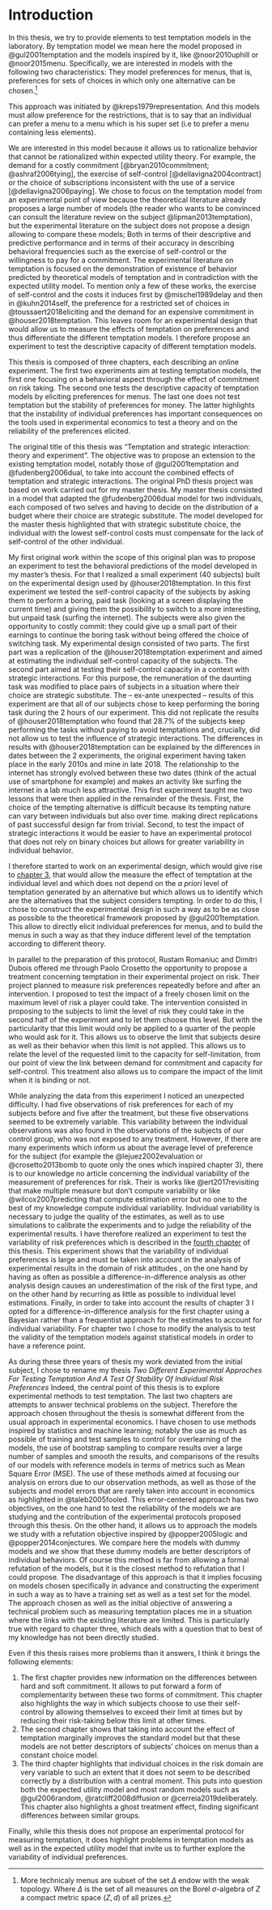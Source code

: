 # Introduction {#intro1}

In this thesis, we try to provide elements to test temptation models in the 
laboratory. 
By temptation model we mean here the model proposed in @gul2001temptation and 
the models inspired by it, like @noor2010uphill or @noor2015menu.
Specifically, we are interested in models with the following two characteristics: 
They model preferences for menus, that is, preferences for sets of choices in 
which only one alternative can be chosen.[^101]

[^101]: More technicaly menus are subset of the set $\Delta$ endow with the weak 
topology. 
Where $\Delta$ is the set of all measures on the Borel $\sigma$-algebra of $Z$ a 
compact metric space $(Z,d)$ of all prizes.

This approach was initiated by @kreps1979representation. 
And this models must allow preference for the restrictions, that is to say that 
an individual can prefer a menu to a menu which is his super set 
(i.e to prefer a menu containing less elements).

We are interested in this model because it allows us to rationalize behavior
that cannot be rationalized within expected utility theory. 
For example, the demand for a costly commitment [@bryan2010commitment; @ashraf2006tying], the exercise of self-control [@dellavigna2004contract] or the choice of subscriptions inconsistent with the use of a service [@dellavigna2006paying]. 
We chose to focus on the temptation model from an experimental point of view 
because the theoretical literature already proposes a large number of models 
(the reader who wants to be convinced can consult the literature review on the subject @lipman2013temptation), but the experimental literature on the subject does not propose a design allowing to compare these models;
Both in terms of their descriptive and predictive performance and in terms of their accuracy in describing behavioral frequencies such as the exercise of self-control or the willingness to pay for a commitment.
The experimental literature on temptation is focused on the demonstration of existence of 
behavior predicted by theoretical models of temptation and in contradiction with 
the expected utility model. 
To mention only a few of these works, the exercise of self-control and the costs 
it induces first by @mischel1989delay and then in @kuhn2014self, the preference for a 
restricted set of choices in @toussaert2018eliciting and the demand for an expensive 
commitment in @houser2018temptation. 
This leaves room for an experimental design that would allow us to measure the 
effects of temptation on preferences and thus differentiate the different 
temptation models.
I therefore propose an experiment to test the descriptive capacity of different 
temptation models.

This thesis is composed of three chapters, each describing an online experiment. 
The first two experiments aim at testing temptation models, the first one 
focusing on a behavioral aspect through the effect of commitment on risk taking. 
The second one tests the descriptive capacity of temptation models by eliciting 
preferences for menus. 
The last one does not test temptation but the stability of preferences for money. 
The latter highlights that the instability of individual preferences has 
important consequences on the tools used in experimental economics to test a 
theory and on the reliability of the preferences elicited.

The original title of this thesis was "Temptation and strategic interaction: 
theory and experiment". 
The objective was to propose an extension to the existing temptation model, 
notably those of @gul2001temptation and @fudenberg2006dual, to take into account the combined effects of temptation and strategic interactions. 
The original PhD thesis project was based on work carried out for my master thesis. 
My master thesis consisted in a model that adapted the @fudenberg2006dual model for two individuals, each composed of two selves and having to decide on the distribution of a budget where their choice 
are strategic substitute. 
The model developed for the master thesis highlighted that with strategic substitute choice, the 
individual with the lowest self-control costs must compensate for the lack of 
self-control of the other individual. 

My first original work within the scope of this original plan was to propose an experiment to test the 
behavioral predictions of the model developed in my master's thesis. 
For that I realized a small experiment (40 subjects) built on the experimental design used by @houser2018temptation. 
In this first experiment we tested the self-control capacity of the subjects by asking 
them to perform a boring, paid task (looking at a screen displaying the current time) and giving them the possibility to switch to a more interesting, but unpaid task (surfing the 
internet). 
The subjects were also given the opportunity to costly commit: they could give up a small part of their earnings to continue the boring task without being offered the choice of switching task. 
My experimental design consisted of two parts. 
The first part was a replication of the @houser2018temptation experiment and aimed at estimating the individual self-control capacity of the subjects. 
The second part aimed at testing their self-control capacity in a context with strategic interactions. 
For this purpose, the remuneration of the daunting task was modified to place 
pairs of subjects in a situation where their choice are strategic substitute. 
The -- ex-ante unexpected -- results of this experiment are that all of our subjects chose to keep performing the 
boring task during the 2 hours of our experiment. 
This did not replicate the results of @houser2018temptation  who found that 
28.7% of the subjects keep performing the tasks without paying to avoid 
temptations and, crucially, did not allow us to test the influence of strategic 
interactions.
The differences in results with @houser2018temptation can be explained by the 
differences in dates between the 2 experiments, the original experiment having 
taken place in the early 2010s and mine in late 2018. 
The relationship to the internet has strongly evolved between these two dates 
(think of the actual use of smartphone for example)
and makes an activity like surfing the internet in a lab much less attractive. 
This first experiment taught me two lessons that were then applied in the 
remainder of the thesis.
First,  the choice of the 
tempting alternative is difficult because its tempting nature can vary between 
individuals but also over time. 
making direct replications of past successful design far from trivial.
Second, to test the impact of strategic interactions it would be easier to have 
an experimental protocol that does not rely on binary choices but allows for 
greater variability in individual behavior.

I therefore started to work on an experimental design, which would give rise to 
[chapter 3](#tempting-lab), 
that would allow the measure the effect of temptation at the 
individual level and which does not depend on the *a priori* level of temptation generated by an 
alternative but which allows us to identify which are the alternatives that the 
subject considers tempting. 
In order to do this, I chose to construct the experimental design in such a way 
as to be as close as possible to the theoretical framework proposed by 
@gul2001temptation. 
This allow to directly elicit individual preferences for menus, and to build the 
menus in such a way as that they induce different level of the temptation 
according to different theory. 

In parallel to the preparation of this protocol, Rustam Romaniuc and Dimitri 
Dubois offered me through Paolo Crosetto the opportunity to propose a treatment 
concerning temptation in their experimental project on risk. 
Their project planned to measure risk preferences repeatedly before and after an 
intervention. 
I proposed to test the impact of a freely chosen limit on the maximum level of 
risk a player could take. 
The intervention consisted in proposing to the subjects to limit the level of 
risk they could take in the second half of the experiment and to let them choose 
this level. 
But with the particularity that this limit would only be applied to a quarter of 
the people who would ask for it. 
This allows us to observe the limit that subjects desire as well as their 
behavior when this limit is not applied. 
This allows us to relate the level of the requested limit to the capacity for 
self-limitation, from our point of view the link between demand for commitment 
and capacity for self-control. 
This treatment also allows us to compare the impact of the limit when it is 
binding or not.

While analyzing the data from this experiment I noticed an unexpected 
difficulty. 
I had five observations of risk preferences for each of my subjects before and 
five after the treatment, but these five observations seemed to be extremely variable. 
This variability between the individual observations was also found in the 
observations of the subjects of our control group, who was not exposed to any treatment. 
However, if there are many experiments which inform us about the average level 
of preference for the subject (for example the @lejuez2002evaluation or 
@crosetto2013bomb to quote only the ones which inspired chapter 3), there is to 
our knowledge no article concerning the individual variability of the 
measurement of preferences for risk.
Their is works like @ert2017revisiting that make multiple measure but don't 
compute variability or like @wilcox2007predicting that compute estimation 
error but no one to the best of my knowledge compute individual variability.
Individual variability is necessary to judge the quality of the estimates, as 
well as to use simulations to calibrate the experiments and to judge the 
reliability of the experimental results.
I have therefore realized an experiment to test the variability of risk 
preferences which is described in the [fourth chapter](#multi-choice) of this thesis. 
This experiment shows that the variability of individual preferences is 
large and must be taken into account in the analysis of experimental 
results in the domain of risk attitudes
, on the one hand by having as often as possible a 
difference-in-difference analysis as other analysis design causes an 
underestimation of the risk of the first type, and on the other hand by 
recurring as little as possible to individual level estimations.
Finally, in order to take into account the results of chapter 3 I opted for a 
difference-in-difference analysis for the first chapter using a Bayesian rather 
than a frequentist approach for the estimates to account for individual 
variability. 
For chapter two I chose to modify the analysis to test the validity of the 
temptation models against statistical models in order to have a reference point.


As during these three years of thesis my work deviated from the initial subject, 
I chose to rename my thesis *Two Different Experimental Approches For Testing 
Temptation And A Test Of Stability Of Individual Risk Preferences* 
Indeed, the central point of this thesis  is to explore experimental methods to 
test temptation. 
The last two chapters are attempts to answer technical problems on the subject. 
Therefore the approach chosen throughout the thesis is somewhat different from 
the usual approach in experimental economics. 
I have chosen to use methods inspired by statistics and machine learning; 
notably the use as much as possible of training and test samples to control for 
overlearning of the models, the use of bootstrap sampling to compare results 
over a large number of samples and smooth the results, and comparisons of the 
results of our models with reference models in terms of metrics such as Mean 
Square Error (MSE). 
The use of these methods aimed at focusing our analysis on errors due to our 
observation methods, as well as those of the subjects and model errors that are 
rarely taken into account in economics as highlighted in @taleb2005fooled. 
This error-centered approach has two objectives, on the one hand to test the 
reliability of the models we are studying and the contribution of the 
experimental protocols proposed through this thesis. 
On the other hand, it allows us to approach the models we study with a 
refutation objective inspired by @popper2005logic and @popper2014conjectures. 
We compare here the models with dummy models and we show that these dummy models 
are better descriptors of individual behaviors. 
Of course this method is far from allowing a formal refutation of the models, but it is the 
closest method to refutation that I could propose.
The disadvantage of this approach is that it implies focusing on models chosen 
specifically in advance and constructing the experiment in such a way as to have 
a training set as well as a test set for the model. 
The approach chosen as well as the initial objective of answering a technical 
problem such as measuring temptation places me in a situation where the links 
with the existing literature are limited. This is particularly true with regard to chapter 
three, which deals with a question that to best of my knowledge has not been directly studied.

Even if this thesis raises more problems than it answers, I think it brings the 
following elements:

1. The first chapter provides new information on the differences between hard 
and soft commitment. 
It allows to put forward a form of complementarity between these two forms of 
commitment. 
This chapter also highlights the way in which subjects choose to use their 
self-control by allowing themselves to exceed their limit at times but by 
reducing their risk-taking below this limit at other times.
2. The second chapter shows that taking into account the effect of temptation 
marginally improves the standard model but that these models are not better 
descriptors of subjects' choices on menus than a constant choice model.
3. The third chapter highlights that individual choices in the risk domain are 
very variable to such an extent that it does not seem to be described correctly 
by a distribution with a central moment. 
This puts into question both the expected utility model and most random models 
such as @gul2006random, @ratcliff2008diffusion or @cerreia2019deliberately. 
This chapter also highlights a ghost treatment effect, finding significant 
differences between similar groups.


Finally, while this thesis does not propose an experimental protocol for 
measuring temptation, it does highlight problems in temptation models as well as 
in the expected utility model that invite us to further explore the variability 
of individual preferences.
